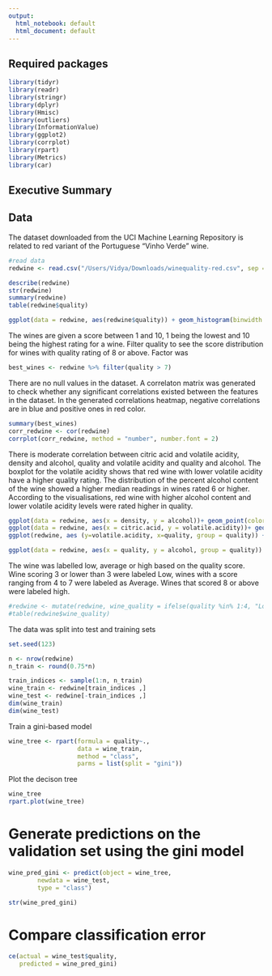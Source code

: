 ```yaml
---
output:
  html_notebook: default
  html_document: default
---
```







## Required packages 


```r
library(tidyr)
library(readr)
library(stringr)
library(dplyr)
library(Hmisc)
library(outliers)
library(InformationValue)
library(ggplot2)
library(corrplot)
library(rpart)
library(Metrics)
library(car)

```

## Executive Summary 


## Data 

The dataset downloaded from the UCI Machine Learning Repository is related to red variant of the Portuguese "Vinho Verde" wine.


```r
#read data
redwine <- read.csv("/Users/Vidya/Downloads/winequality-red.csv", sep = ";")

describe(redwine)
str(redwine)
summary(redwine)
table(redwine$quality)

ggplot(data = redwine, aes(redwine$quality)) + geom_histogram(binwidth = 1, bins = 10, color = "black", fill = "Light Blue")

```




The wines are given a score between 1 and 10, 1 being the lowest and 10 being the highest rating for a wine. 
Filter quality to see the score distribution for wines with quality rating of 8 or above. Factor was 

```r
best_wines <- redwine %>% filter(quality > 7)

```

There are no null values in the dataset. A correlaton matrix was generated to check whether any significant correlations existed between the features in the dataset. In the generated correlations heatmap, negative correlations are in blue and positive ones in red color.

```r
summary(best_wines)
corr_redwine <- cor(redwine)
corrplot(corr_redwine, method = "number", number.font = 2)


```

There is moderate correlation between citric acid and volatile acidity, density and alcohol, quality and volatile acidity and quality and alcohol.
The boxplot for the volatile acidity shows that red wine with lower volatile acidity have a higher quality rating. The distribution of the percent alcohol content of the wine showed a higher median readings in wines rated 6 or higher. According to the visualisations, red wine with higher alcohol content and lower volatile acidity levels were rated higher in quality.


```r
ggplot(data = redwine, aes(x = density, y = alcohol))+ geom_point(color = "navy blue")+ geom_smooth(method = "lm")
ggplot(data = redwine, aes(x = citric.acid, y = volatile.acidity))+ geom_point(color = "navy blue")+ geom_smooth(method = "lm")
ggplot(redwine, aes (y=volatile.acidity, x=quality, group = quality)) + geom_boxplot( color = "light blue")

ggplot(data = redwine, aes(x = quality, y = alcohol, group = quality)) + geom_boxplot( color = "black", fill ="orange")+ scale_x_continuous(breaks = 0:10)
```
The wine was labelled low, average or high based on the quality score. Wine scoring 3 or lower than 3 were labeled Low, wines with a score ranging from 4 to 7 were labeled as Average. Wines that scored 8 or above were labeled high.

```r


#redwine <- mutate(redwine, wine_quality = ifelse(quality %in% 1:4, "Low", ifelse(quality %in% 5:7, "Average", "High")))
#table(redwine$wine_quality)

```
 
The data was split into test and training sets

```r
set.seed(123)

n <- nrow(redwine)
n_train <- round(0.75*n)

train_indices <- sample(1:n, n_train)
wine_train <- redwine[train_indices ,]
wine_test <- redwine[-train_indices ,]
dim(wine_train)
dim(wine_test)


```




Train a gini-based model

```r
wine_tree <- rpart(formula = quality~.,
                   data = wine_train,
                   method = "class",
                   parms = list(split = "gini"))


```

Plot the decison tree

```r

wine_tree
rpart.plot(wine_tree)
```





# Generate predictions on the validation set using the gini model

```r
wine_pred_gini <- predict(object = wine_tree, 
        newdata = wine_test, 
        type = "class")

str(wine_pred_gini)

```


# Compare classification error


```r

ce(actual = wine_test$quality, 
   predicted = wine_pred_gini)

```


```r

```


```r

```

<br>
<br>
